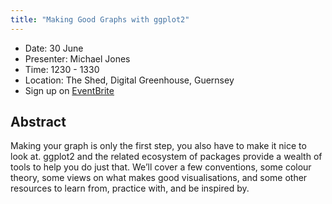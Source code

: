 ```yaml
---
title: "Making Good Graphs with ggplot2"
---
```


- Date: 30 June
- Presenter: Michael Jones
- Time: 1230 - 1330
- Location: The Shed, Digital Greenhouse, Guernsey
- Sign up on [EventBrite](https://www.eventbrite.com/e/making-good-graphics-in-ggplot2-tickets-662583634487)


## Abstract

Making your graph is only the first step, you also have to make it nice to look at. ggplot2 and the related ecosystem of packages provide a wealth of tools to help you do just that. We'll cover a few conventions, some colour theory, some views on what makes good visualisations, and some other resources to learn from, practice with, and be inspired by.

